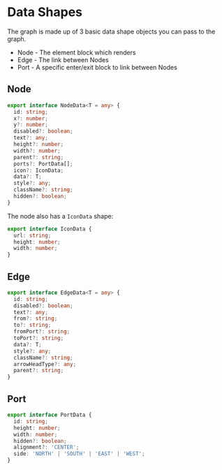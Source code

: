 
<Meta title="Docs/Data Shapes" />

# Data Shapes
The graph is made up of 3 basic data shape objects you
can pass to the graph.

- Node - The element block which renders
- Edge - The link between Nodes
- Port - A specific enter/exit block to link between Nodes

## Node
```ts
export interface NodeData<T = any> {
  id: string;
  x?: number;
  y?: number;
  disabled?: boolean;
  text?: any;
  height?: number;
  width?: number;
  parent?: string;
  ports?: PortData[];
  icon?: IconData;
  data?: T;
  style?: any;
  className?: string;
  hidden?: boolean;
}
```

The node also has a `IconData` shape:

```ts
export interface IconData {
  url: string;
  height: number;
  width: number;
}
```

## Edge
```ts
export interface EdgeData<T = any> {
  id: string;
  disabled?: boolean;
  text?: any;
  from?: string;
  to?: string;
  fromPort?: string;
  toPort?: string;
  data?: T;
  style?: any;
  className?: string;
  arrowHeadType?: any;
  parent?: string;
}
```

## Port
```ts
export interface PortData {
  id: string;
  height: number;
  width: number;
  hidden?: boolean;
  alignment?: 'CENTER';
  side: 'NORTH' | 'SOUTH' | 'EAST' | 'WEST';
}
```

